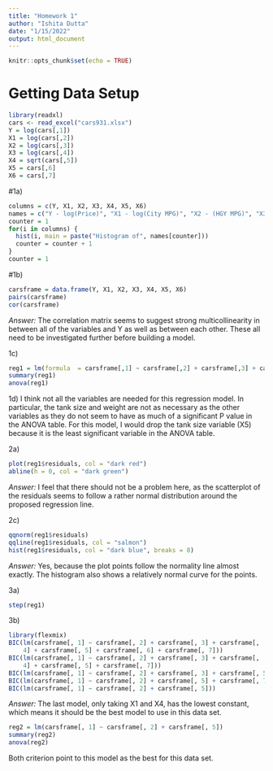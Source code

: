 ```yaml
---
title: "Homework 1"
author: "Ishita Dutta"
date: "1/15/2022"
output: html_document
---
```


```r
knitr::opts_chunk$set(echo = TRUE)
```

# Getting Data Setup
```r
library(readxl)
cars <- read_excel("cars931.xlsx")
Y = log(cars[,1])
X1 = log(cars[,2])
X2 = log(cars[,3])
X3 = log(cars[,4])
X4 = sqrt(cars[,5])
X5 = cars[,6]
X6 = cars[,7]
```
#1a)
```r
columns = c(Y, X1, X2, X3, X4, X5, X6)
names = c("Y - log(Price)", "X1 - log(City MPG)", "X2 - (HGY MPG)", "X3 - log(Engine Size)", "X4 - sqrt(HP)", "X5 - Tank Size", "X6 - Weight")
counter = 1
for(i in columns) {
  hist(i, main = paste("Histogram of", names[counter]))
  counter = counter + 1
}
counter = 1
```

#1b)
```r
carsframe = data.frame(Y, X1, X2, X3, X4, X5, X6)
pairs(carsframe)
cor(carsframe)
```
_Answer:_
The correlation matrix seems to suggest strong multicollinearity in between all of the variables and Y as well as between each other. These all need to be investigated further before building a model.

1c)
```r
reg1 = lm(formula  = carsframe[,1] ~ carsframe[,2] + carsframe[,3] + carsframe[,4] + carsframe[,5] + carsframe[,6] + carsframe[,7], data = carsframe)
summary(reg1)
anova(reg1)
```

1d) I think not all the variables are needed for this regression model. In particular, the tank size and weight are not as necessary as the other variables as they do not seem to have as much of a significant P value in the ANOVA table. For this model, I would drop the tank size variable (X5) because it is the least significant variable in the ANOVA table.

2a)
```r
plot(reg1$residuals, col = "dark red")
abline(h = 0, col = "dark green")
```
_Answer:_
I feel that there should not be a problem here, as the scatterplot of the residuals seems to follow a rather normal distribution around the proposed regression line.

2c)
```r
qqnorm(reg1$residuals)
qqline(reg1$residuals, col = "salmon")
hist(reg1$residuals, col = "dark blue", breaks = 8)
```
_Answer: _
Yes, because the plot points follow the normality line almost exactly. The histogram also shows a relatively normal curve for the points.

3a)
```r
step(reg1)
```

3b)
```r
library(flexmix)
BIC(lm(carsframe[, 1] ~ carsframe[, 2] + carsframe[, 3] + carsframe[, 
    4] + carsframe[, 5] + carsframe[, 6] + carsframe[, 7]))
BIC(lm(carsframe[, 1] ~ carsframe[, 2] + carsframe[, 3] + carsframe[, 
    4] + carsframe[, 5] + carsframe[, 7]))
BIC(lm(carsframe[, 1] ~ carsframe[, 2] + carsframe[, 3] + carsframe[, 5] + carsframe[, 7]))
BIC(lm(carsframe[, 1] ~ carsframe[, 2] + carsframe[, 5] + carsframe[, 7]))
BIC(lm(carsframe[, 1] ~ carsframe[, 2] + carsframe[, 5]))
```

_Answer:_
The last model, only taking X1 and X4, has the lowest constant, which means it should be the best model to use in this data set.

```r
reg2 = lm(carsframe[, 1] ~ carsframe[, 2] + carsframe[, 5])
summary(reg2)
anova(reg2)
```
Both criterion point to this model as the best for this data set.

